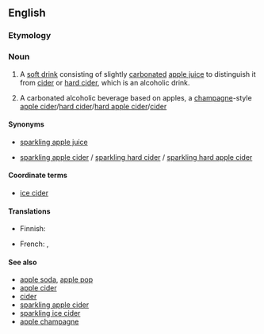 ==English==

===Etymology===
{{compound|lang=en|sparkling|cider}}

===Noun===
{{en-noun|~}}

# {{lb|en|US|trade term}} A [[soft drink]] consisting of slightly [[carbonated]] [[apple juice]] to distinguish it from [[cider]] or [[hard cider]], which is an alcoholic drink.
# {{lb|en|Canada}} A carbonated alcoholic beverage based on apples, a [[champagne]]-style [[apple cider]]/[[hard cider]]/[[hard apple cider]]/[[cider]]

====Synonyms====
* {{sense|soft drink}} [[sparkling apple juice]]
* {{sense|alcoholic potable}} [[sparkling apple cider]] / [[sparkling hard cider]] / [[sparkling hard apple cider]] 

====Coordinate terms====
* {{sense|alcoholic potable}} [[ice cider]]

====Translations====
{{trans-top|soft drink}}
* Finnish: {{t|fi|hiilihapotettu omenamehu}}
{{trans-mid}}
{{trans-bottom}}

{{trans-top|alcoholic potable}}
* French: {{t|fr|cidre mousseux}}, {{t|fr|cidre pétillant}}
{{trans-mid}}
{{trans-bottom}}

====See also====
* [[apple soda]], [[apple pop]]
* [[apple cider]]
* [[cider]]
* [[sparkling apple cider]]
* [[sparkling ice cider]]
* [[apple champagne]]